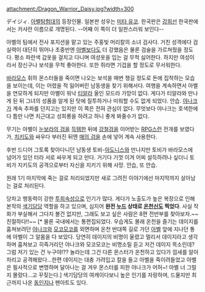 attachment:/Dragon_Warrior_Daisy.jpg?width=300

デイジィ. [[아벨탐험대]]의 등장인물. 일본판 성우는 [[미타 유코]]. 한국판은 [[강희선]]
한국판에서는 카샤란 이름으로 개명된다. --어째 이 쪽이 더 일판스러워 보인다--

아벨의 팀에서 전사 포지션을 맡고 있는 주홍빛 머리칼의 소녀 검사다. 거친 성격에다 검 실력이 대단히 뛰어나 초중반엔 [[아벨]]보다도 더 강했음은 물론 검술을 가르쳐줬을 정도다. 평소 파란색 갑옷을 걸치고 다니며 여성옷을 입는 걸 무척 싫어한다. 하지만 여성이라서 장신구나 보석을 무척 좋아한다. 또한 쥐라면 기겁을 할 정도로 무서워한다.

[[바라모스]] 휘하 몬스터들을 죽이면 나오는 보석을 매번 챙길 정도로 돈에 집착하는 모습을 보이는데, 이는 어렸을 적 잃어버린 남동생을 찾기 위해서다. 여행을 계속하면서 아벨을 연모하게 되지만 아벨이 워낙 [[티알라]] 올인 모드라 가망이 없다. 게다가 티알라와 만나게 된 뒤 그녀의 성품을 알게 된 탓에 질투하거나 미워할 수도 없게 되었다. 안습. [[야나크]]가 계속 추파를 던지고는 있지만 이 쪽은 전혀 관심이 없다. 무엇보다 야나크는 호색한에다 틈만 나면 치근대고 성희롱을 하려고 하니 좋게 봐줄수가 없다. 

무기는 아벨이 [[눈보라의 검]]을 [[득템]]한 뒤에 [[강철검]]을 이어받는 [[RPG]]스런 전개를 보였다가, [[치키도]]와 싸우다 부러진 뒤엔 [[매의 검]]을 손에 넣어 계속 사용한다.

후반 드디어 그토록 찾아다니던 남동생 토비-[[아도니스]]와 만나지만 토비가 바라모스에 넘어가 있던 터라 서로 싸우게 되고 만다. 거기다 기껏 이겨 어찌 설득하려나 싶더니 토비가 지키도의 공격으로부터 자신을 지키기 위해 사망. 안습, 또 안습. 

원래 1기 마지막에 죽는 걸로 처리되었지만 새로 그려진 이야기에선 마지막까지 살아남는 걸로 처리된다. 

당차고 행동력이 강한 [[투희]]속성으로 인기가 많다. 게다가 노출도가 높은 복장으로 인해 본작의 [[색기담당]] 역할을 하고 있으며, 심지어 '''완전 [[누드]] 상태로 [[온천신]]도 찍었다'''. 사실 작화가 부실해서 그다지 볼건 없지만, 그래도 보고 싶은 사람은 8편 전반부를 찾아보자.~~친절하다!!~~ [* 물론 국내에서는 통편집되었다. 우습게도 몰래 온천을 즐기는 데이지를 훔쳐보려던 [[야나크]]와 [[모코모코]]를 외면하며 온천 반대쪽 길로 가던 [[아벨]] 앞에 지나던 통에 아벨이 그 알몸을 다 보았다. 당연히 데이지의 비명이 울렸고 멀리서 데이지라고 생각하며 훔쳐보고 히죽거리던 야나크와 모코모코는 비명소릴 듣고 저건 데이지 목소린데? 그럼 저기 있는 건 누구야!?? 놀라는데 그건 다른 몬스터가 온천하고 있다가 낌새를 알아차리고 공격해왔다...한편 데이지는 대충 가려입고 칼을 들고 아벨을 죽이려들었고 아벨은 필사적으로 변명하며 달아나는 걸 겨우 몬스터를 피한 야나크가 어허~! 아벨 너 그럴지 몰랐다...고 꾸짖는다.] 색기담당의 여캐이다보니 높은 인기를 자랑하며, 드물지만 최근까지 나온 [[동인지]]나 팬아트도 있다.
